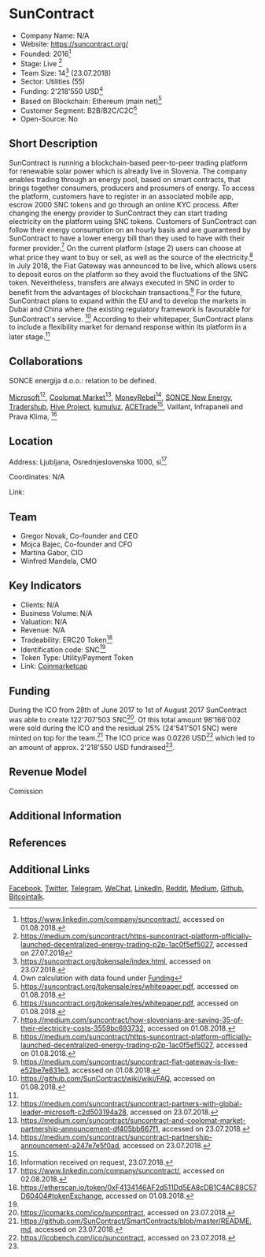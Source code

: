 = SunContract =

*Company Name: N/A 
*Website: https://suncontract.org/
*Founded: 2016<ref name="LinkedIn">https://www.linkedin.com/company/suncontract/, accessed on 01.08.2018.</ref>
*Stage: Live <ref name="Medium1">https://medium.com/suncontract/https-suncontract-platform-officially-launched-decentralized-energy-trading-p2p-1ac0f5ef5027, accessed on 27.07.2018</ref>
*Team Size: 14<ref name="Website">https://suncontract.org/tokensale/index.html, accessed on 23.07.2018.</ref> (23.07.2018)
*Sector: Utilities (55)
*Funding: 2'218'550 USD<ref name="Calculation"> Own calculation with data found under [https://github.com/cifunibas/cifBlockchainMarketStudy/new/Create-SunContract#funding Funding]</ref>
*Based on Blockchain: Ethereum (main net)<ref name="Whitepaper">https://suncontract.org/tokensale/res/whitepaper.pdf, accessed on 01.08.2018.</ref>
*Customer Segment: B2B/B2C/C2C<ref name="Whitepaper">https://suncontract.org/tokensale/res/whitepaper.pdf, accessed on 01.08.2018.</ref>
*Open-Source: No

==Short Description==
SunContract is running a blockchain-based peer-to-peer trading platform for renewable solar power which is already live in Slovenia. The company enables trading through an energy pool, based on smart contracts, that brings together consumers, producers and prosumers of energy. To access the platform, customers have to register in an associated mobile app, escrow 2000 SNC tokens and go through an online KYC process. After changing the energy provider to SunContract they can start trading electricity on the platform using SNC tokens. Customers of SunContract can follow their energy consumption on an hourly basis and are guaranteed by SunContract to have a lower energy bill than they used to have with their former provider.<ref>https://medium.com/suncontract/how-slovenians-are-saving-35-of-their-electricity-costs-3559bc693732, accessed on 01.08.2018.</ref> On the current platform (stage 2) users can choose at what price they want to buy or sell, as well as the source of the electricity.<ref name="Medium2">https://medium.com/suncontract/https-suncontract-platform-officially-launched-decentralized-energy-trading-p2p-1ac0f5ef5027, accessed on 01.08.2018.</ref> In July 2018, the Fiat Gateway was announced to be live, which allows users to deposit euros on the platform so they avoid the fluctuations of the SNC token. Nevertheless, transfers are always executed in SNC in order to benefit from the advantages of blockchain transactions.<ref>https://medium.com/suncontract/suncontract-fiat-gateway-is-live-e52be7e831e3, accessed on 01.08.2018.</ref> For the future, SunContract plans to expand within the EU and to develop the markets in Dubai and China where the existing regulatory framework is favourable for SunContract's service. <ref>https://github.com/SunContract/wiki/wiki/FAQ, accessed on 01.08.2018.</ref> According to their whitepaper, SunContract plans to include a flexibility market for demand response within its platform in a later stage.<ref name="Whitepaper"/>

==Collaborations==
SONCE energija d.o.o.: relation to be defined.

[https://azure.microsoft.com/de-de/solutions/blockchain/ Microsoft]<ref>https://medium.com/suncontract/suncontract-partners-with-global-leader-microsoft-c2d503194a28, accessed on 23.07.2018.</ref>, [https://www.coolomat-market.io/en Coolomat Market]<ref>https://medium.com/suncontract/suncontract-and-coolomat-market-partnership-announcement-df405bb667f1, accessed on 23.07.2018.</ref>, [https://moneyrebel.io/ MoneyRebel]<ref>https://medium.com/suncontract/suncontract-partnership-announcement-a247e7e5f0ad, accessed on 23.07.2018.</ref>, [http://www.sonce.com/ SONCE New Energy], [https://tradershub.io/ Tradershub], [https://www.hive-project.net/ Hive Project], [https://kumuluz.com/ kumuluz], [https://ace.trade/ ACETrade]<ref name="Medium2"/>, Vaillant, Infrapaneli and Prava Klima, <ref>Information received on request, 23.07.2018.</ref>

==Location==
Address: Ljubljana, Osrednjeslovenska 1000, si<ref>https://www.linkedin.com/company/suncontract/, accessed on 02.08.2018.</ref>

Coordinates: N/A

Link: <Google maps/open maps>

==Team==
*Gregor Novak, Co-founder and CEO
*Mojca Bajec, Co-founder and CFO
*Martina Gabor, CIO
*Winfred Mandela, CMO

==Key Indicators==
*Clients: N/A
*Business Volume: N/A
*Valuation: N/A
*Revenue: N/A
*Tradeability: ERC20 Token<ref name="Etherscan">https://etherscan.io/token/0xF4134146AF2d511Dd5EA8cDB1C4AC88C57D60404#tokenExchange, accessed on 01.08.2018.</ref>
*Identification code: SNC<ref name="Etherscan"/>
*Token Type: Utility/Payment Token
*Link: [https://coinmarketcap.com/de/currencies/suncontract/ Coinmarketcap]


==Funding==
During the ICO from 28th of June 2017 to 1st of August 2017 SunContract was able to create 122'707'503 SNC<ref name = "icomarks">https://icomarks.com/ico/suncontract, accessed on 23.07.2018.</ref>. Of this total amount 98'166'002 were sold during the ICO and the residual 25% (24'541'501 SNC) were minted on top for the team.<ref name="GithubREADME">https://github.com/SunContract/SmartContracts/blob/master/README.md, accessed on 23.07.2018.</ref> The ICO price was 0.0226 USD<ref>https://icobench.com/ico/suncontract, accessed on 23.07.2018.</ref> which led to an amount of approx. 2'218'550 USD fundraised<ref name="Calculation"/>.

==Revenue Model==
Comission

==Additional Information==

==References==
<references/>

==Additional Links==
[https://www.facebook.com/suncontract.org/ Facebook], [https://twitter.com/sun_contract Twitter], [https://t.me/joinchat/GL05EULsRTS7hxxMfXCTVw Telegram], [https://suncontract.org/tokensale/wechat.html WeChat], [https://www.linkedin.com/company/suncontract/ LinkedIn], [https://www.reddit.com/r/suncontract/ Reddit], [https://medium.com/suncontract Medium], [https://github.com/SunContract/ Github], [https://bitcointalk.org/index.php?topic=1934763.0 Bitcointalk].
